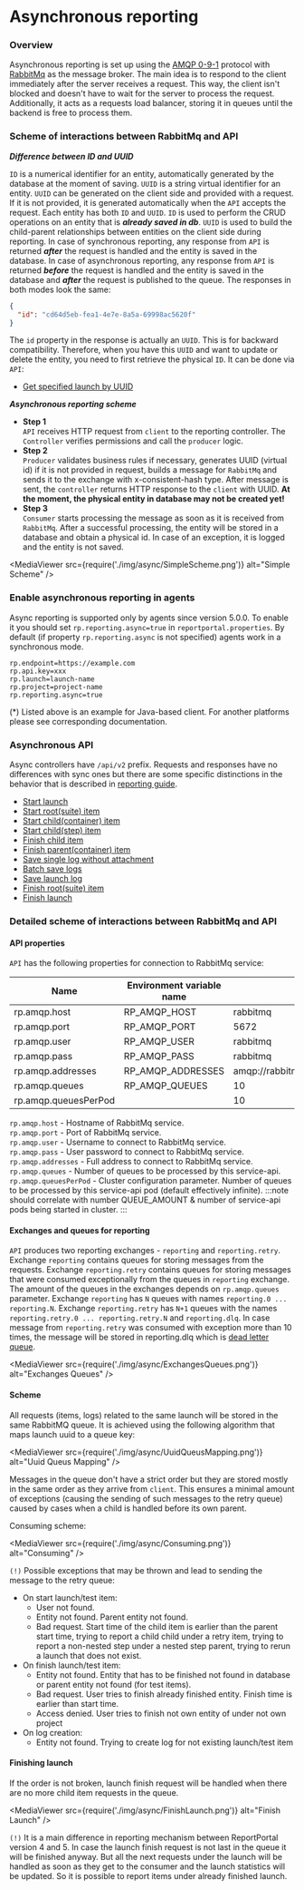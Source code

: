 # Asynchronous reporting

### Overview

Asynchronous reporting is set up using the [AMQP 0-9-1](https://www.rabbitmq.com/tutorials/amqp-concepts.html) protocol with
[RabbitMq](https://www.rabbitmq.com) as the message broker.
The main idea is to respond to the client immediately after the server receives a request. This way, the client isn't blocked and doesn't have to wait for the server to process the request.
Additionally, it acts as a requests load balancer, storing it in queues until the backend is free to process them.

### Scheme of interactions between RabbitMq and API

***Difference between ID and UUID***  

`ID` is a numerical identifier for an entity, automatically generated by the database at the moment of saving.
`UUID` is a string virtual identifier for an entity. `UUID` can be generated on the client side and provided with a request. If it is not provided,
it is generated automatically when the `API` accepts the request.
Each entity has both `ID` and `UUID`. `ID` is used to perform the CRUD operations on an entity that is ***already saved in db***.
`UUID` is used to build the child-parent relationships between entities on the client side during reporting.
In case of synchronous reporting, any response from `API` is returned ***after*** the request is handled and the entity is saved in the database.
In case of asynchronous reporting, any response from `API` is returned ***before*** the request is handled and the entity is saved in the database and ***after*** the request is published to the queue.
The responses in both modes look the same:
```json
{
  "id": "cd64d5eb-fea1-4e7e-8a5a-69998ac5620f"
}
```
The `id` property in the response is actually an `UUID`. This is for backward compatibility.
Therefore, when you have this `UUID` and want to update or delete the entity, you need to first retrieve the physical `ID`.
It can be done via `API`:
* [Get specified launch by UUID](https://reportportal.io/docs/api/service-api/get-launch-by-uuid-using-get)

***Asynchronous reporting scheme***


* **Step 1**  
`API` receives HTTP request from `client` to the reporting controller. The `Controller` verifies permissions and call the `producer` logic.
* **Step 2**  
`Producer` validates business rules if necessary, generates UUID (virtual id) if it is not provided in request,
builds a message for `RabbitMq` and sends it to the exchange with x-consistent-hash type.
After message is sent, the `controller` returns HTTP response to the `client` with UUID. **At the moment, the physical entity in database may not be created yet!**
* **Step 3**  
`Consumer` starts processing the message as soon as it is received from `RabbitMq`. 
After a successful processing, the entity will be stored in a database and obtain a physical id. 
In case of an exception, it is logged and the entity is not saved.

<MediaViewer src={require('./img/async/SimpleScheme.png')} alt="Simple Scheme" />

### Enable asynchronous reporting in agents

Async reporting is supported only by agents since version 5.0.0.
To enable it you should set `rp.reporting.async=true` in `reportportal.properties`.
By default (if property `rp.reporting.async` is not specified) agents work in a synchronous mode.

```properties
rp.endpoint=https://example.com
rp.api.key=xxx
rp.launch=launch-name
rp.project=project-name
rp.reporting.async=true
```

(*) Listed above is an example for Java-based client. For another platforms please see corresponding documentation.

### Asynchronous API

Async controllers have `/api/v2` prefix.
Requests and responses have no differences with sync ones but there are some specific distinctions in the behavior that is described in 
[reporting guide](/developers-guides/ReportingDevelopersGuide).

* [Start launch](ReportingDevelopersGuide#start-launc)
* [Start root(suite) item](/docs/developers-guides/ReportingDevelopersGuide#start-rootsuite-item)
* [Start child(container) item](/docs/developers-guides/ReportingDevelopersGuide#start-childcontainer-item)
* [Start child(step) item](/docs/developers-guides/ReportingDevelopersGuide#start-childstep-item)
* [Finish child item](/docs/developers-guides/ReportingDevelopersGuide#finish-child-item)
* [Finish parent(container) item](/docs/developers-guides/ReportingDevelopersGuide#finish-parentcontainer-item)
* [Save single log without attachment](/docs/developers-guides/ReportingDevelopersGuide#save-single-log-without-attachment)
* [Batch save logs](/docs/developers-guides/ReportingDevelopersGuide#batch-save-logs)
* [Save launch log](/docs/developers-guides/ReportingDevelopersGuide#save-launch-log)
* [Finish root(suite) item](/docs/developers-guides/ReportingDevelopersGuide#finish-rootsuite-item)
* [Finish launch](/docs/developers-guides/ReportingDevelopersGuide#finish-launch)

### Detailed scheme of interactions between RabbitMq and API

#### API properties

`API` has the following properties for connection to RabbitMq service:

| Name                 | Environment variable name | Default value                          |
|----------------------|---------------------------|----------------------------------------|
| rp.amqp.host         | RP_AMQP_HOST              | rabbitmq                               |
| rp.amqp.port         | RP_AMQP_PORT              | 5672                                   |
| rp.amqp.user         | RP_AMQP_USER              | rabbitmq                               |
| rp.amqp.pass         | RP_AMQP_PASS              | rabbitmq                               |
| rp.amqp.addresses    | RP_AMQP_ADDRESSES         | amqp://rabbitmq:rabbitmq@rabbitmq:5672 |
| rp.amqp.queues       | RP_AMQP_QUEUES            | 10                                     |
| rp.amqp.queuesPerPod |                           | 10                                     |

`rp.amqp.host` - Hostname of RabbitMq service.  
`rp.amqp.port` - Port of RabbitMq service.  
`rp.amqp.user` - Username to connect to RabbitMq service.  
`rp.amqp.pass` - User password to connect to RabbitMq service.  
`rp.amqp.addresses` - Full address to connect to RabbitMq service.  
`rp.amqp.queues` - Number of queues to be processed by this service-api.  
`rp.amqp.queuesPerPod` - Cluster configuration parameter. Number of queues to be processed by this service-api pod 
(default effectively infinite).
:::note
should correlate with number QUEUE_AMOUNT & number of service-api pods being started in cluster.
:::
#### Exchanges and queues for reporting

`API` produces two reporting exchanges - `reporting` and `reporting.retry`. Exchange `reporting` contains queues for storing messages 
from the requests. Exchange `reporting.retry` contains queues for storing messages that were consumed exceptionally from the queues in `reporting` 
exchange. The amount of the queues in the exchanges depends on `rp.amqp.queues` parameter. Exchange `reporting` has `N` queues with names 
`reporting.0 ... reporting.N`. Exchange `reporting.retry` has `N+1` queues with the names `reporting.retry.0 ... reporting.retry.N` and `reporting.dlq`.
In case message from `reporting.retry` was consumed with exception more than 10 times, the message will be stored in reporting.dlq which is 
[dead letter queue](https://www.rabbitmq.com/dlx.html).

<MediaViewer src={require('./img/async/ExchangesQueues.png')} alt="Exchanges Queues" />

#### Scheme

All requests (items, logs) related to the same launch will be stored in the same RabbitMQ queue. 
It is achieved using the following algorithm that maps launch uuid to a queue key:

<MediaViewer src={require('./img/async/UuidQueusMapping.png')} alt="Uuid Queus Mapping" />

Messages in the queue don't have a strict order but they are stored mostly in the same order as they arrive from `client`. 
This ensures a minimal amount of exceptions (causing the sending of such messages to the retry queue) caused by cases when a child is handled before its own parent. 

Consuming scheme:

<MediaViewer src={require('./img/async/Consuming.png')} alt="Consuming" />

`(!)` Possible exceptions that may be thrown and lead to sending the message to the retry queue:
* On start launch/test item:
    * User not found.
    * Entity not found. Parent entity not found.
    * Bad request. Start time of the child item is earlier than the parent start time, trying to report a child child under a retry item, trying 
    to report a non-nested step under a nested step parent, trying to rerun a launch that does not exist.
* On finish launch/test item:
    * Entity not found. Entity that has to be finished not found in database or parent entity not found (for test items).
    * Bad request. User tries to finish already finished entity. Finish time is earlier than start time.
    * Access denied. User tries to finish not own entity of under not own project
* On log creation:
    * Entity not found. Trying to create log for not existing launch/test item

#### Finishing launch

If the order is not broken, launch finish request will be handled when there are no more child item requests in the queue.

<MediaViewer src={require('./img/async/FinishLaunch.png')} alt="Finish Launch" />

`(!)` It is a main difference in reporting mechanism between ReportPortal version 4 and 5.
In case the launch finish request is not last in the queue it will be finished anyway. 
But all the next requests under the launch will be handled as soon as they get to the consumer and the launch statistics will be updated. 
So it is possible to report items under already finished launch.


